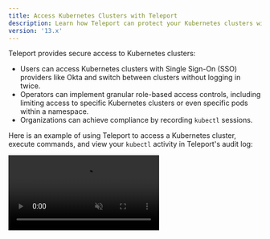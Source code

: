 ```yaml
---
title: Access Kubernetes Clusters with Teleport
description: Learn how Teleport can protect your Kubernetes clusters with RBAC, audit logging, and more.
version: '13.x'
---
```


Teleport provides secure access to Kubernetes clusters:

- Users can access Kubernetes clusters with Single Sign-On (SSO) providers like
  Okta and switch between clusters without logging in twice.
- Operators can implement granular role-based access controls, including
  limiting access to specific Kubernetes clusters or even specific pods within a
  namespace.
- Organizations can achieve compliance by recording `kubectl` sessions.

Here is an example of using Teleport to access a Kubernetes cluster, execute
commands, and view your `kubectl`  activity in Teleport's audit log:

<video muted playsInline controls>
  <source src="../../../../../assets/k8-access-1eb005aa44.mp4" type="video/mp4" />

  <source src="../../../../../assets/k8-access-ae91078c72.webm" type="video/webm" />

  Your browser does not support the video tag.
</video>

## Get started

The fastest way to register a Kubernetes cluster with Teleport is to deploy a
Teleport Kubernetes Service instance on the cluster you want to register.
We'll show you how to do this in our [Getting Started
Guide](/docs/ver/13.x/kubernetes-access/getting-started).

## Automatically register Kubernetes clusters

Teleport can automatically discover Kubernetes clusters by communicating with
your cloud provider. When you create or destroy a Kubernetes cluster, Teleport
registers or deregisters the cluster so your access controls stay up to date
with your infrastructure.

[Read our overview](/docs/ver/13.x/kubernetes-access/discovery) of how Teleport automatically discovers
Kubernetes clusters.

Read our guides to automatically registering Kubernetes clusters with Teleport
on your cloud:

- [AWS](/docs/ver/13.x/kubernetes-access/discovery/aws)
- [Google Cloud](/docs/ver/13.x/kubernetes-access/discovery/google-cloud)
- [Azure](/docs/ver/13.x/kubernetes-access/discovery/azure)

## Manually register Kubernetes clusters

In some cases, you will want to register a Kubernetes cluster with Teleport
manually when you create the cluster. There are a few ways to do this:

- [Deploy the Teleport Kubernetes
  Service with IAM Joining](/docs/ver/13.x/kubernetes-access/register-clusters/iam-joining) on your cluster of
  choice.
- Deploy the Teleport Kubernetes Service outside your Kubernetes cluster (e.g.,
  directly on a virtual machine) and [give it access to a
  kubeconfig](/docs/ver/13.x/kubernetes-access/register-clusters/static-kubeconfig).
- Deploy the Teleport Kubernetes Service outside of Kubernetes  and [use dynamic
  configuration resources](/docs/ver/13.x/kubernetes-access/register-clusters/dynamic-registration) to
  register your clusters.

## Configure access to Kubernetes clusters

Once you register a Kubernetes cluster with Teleport, you can apply fine-grained
access controls to manage the way users access your cluster.

Read our [Kubernetes RBAC guide](/docs/ver/13.x/kubernetes-access/manage-access/rbac) for step-by-step
instructions on giving your users the correct access to Kubernetes clusters,
groups, users, and resources.

For a comprehensive reference to configuring access controls in your
Teleport-registered Kubernetes clusters, see our [Access Controls
Reference](/docs/ver/13.x/kubernetes-access/controls).

See how to federate your Kubernetes access controls using [Teleport Trusted
Clusters](/docs/ver/13.x/kubernetes-access/manage-access/federation).
